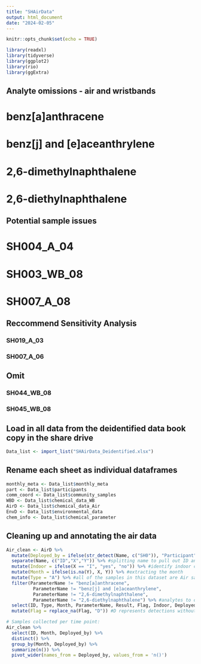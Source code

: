 ```yaml
---
title: "SHAirData"
output: html_document
date: "2024-02-05"
---
```


```r
knitr::opts_chunk$set(echo = TRUE)

library(readxl)
library(tidyverse)
library(ggplot2)
library(rio)
library(ggExtra)
```

## Analyte omissions - air and wristbands

# benz[a]anthracene
# benz[j] and [e]aceanthrylene
# 2,6-dimethylnaphthalene
# 2,6-diethylnaphthalene

## Potential sample issues 
# SH004_A_04
# SH003_WB_08
# SH007_A_08

## Reccommend Sensitivity Analysis 
### SH019_A_03
### SH007_A_06

## Omit
### SH044_WB_08
### SH045_WB_08


## Load in all data from the deidentified data book copy in the share drive

```r
Data_list <- import_list("SHAirData_Deidentified.xlsx")
```

## Rename each sheet as individual dataframes

```r
monthly_meta <- Data_list$monthly_meta
part <- Data_list$participants
comm_coord <- Data_list$community_samples
WBD <- Data_list$chemical_data_WB
AirD <- Data_list$chemical_data_Air
EnvD <- Data_list$environmental_data
chem_info <- Data_list$chemical_parameter
```

## Cleaning up and annotating the air data

```r
Air_clean <- AirD %>%
  mutate(Deployed_by = ifelse(str_detect(Name, c("SH0")), "Participant", ifelse(str_detect(Name, "SMS_I|SHS"), "Teacher", "OSU"))) %>%
  separate(Name, c("ID","X","Y")) %>% #splitting name to pull out ID and month; some samples have extra annotations for sample type (A) or outdoor(O)/indoor(I)
  mutate(Indoor = ifelse(X == "I", "yes", "no")) %>% #identify indoor classroom sample (to omit from outdoor air analyses)
  mutate(Month = ifelse(is.na(Y), X, Y)) %>% #extracting the month
  mutate(Type = "A") %>% #all of the samples in this dataset are Air samples (A), opposed to wristbands (WB)
  filter(ParameterName != "benz[a]anthracene",
          ParameterName != "benz[j] and [e]aceanthrylene",
          ParameterName != "2,6-dimethylnaphthalene",
          ParameterName != "2,6-diethylnaphthalene") %>% #analytes to omit
  select(ID, Type, Month, ParameterName, Result, Flag, Indoor, Deployed_by) %>%
  mutate(Flag = replace_na(Flag, "D")) #D represents detections without J or B flags; U-flags were below detection limits

# Samples collected per time point:
Air_clean %>%
  select(ID, Month, Deployed_by) %>%
  distinct() %>%
  group_by(Month, Deployed_by) %>%
  summarize(n()) %>%
  pivot_wider(names_from = Deployed_by, values_from = 'n()')

```